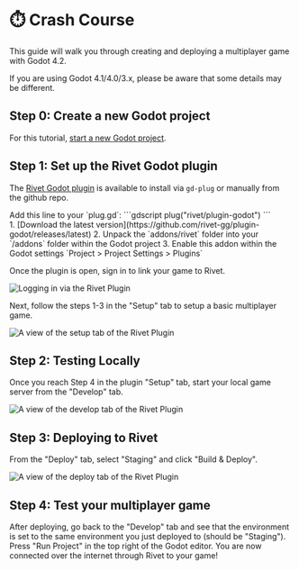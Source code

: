 

# ⏱️ Crash Course

This guide will walk you through creating and deploying a multiplayer game with
Godot 4.2.

If you are using Godot 4.1/4.0/3.x, please be aware that some details may be different.

## Step 0: Create a new Godot project

For this tutorial, [start a new Godot project](https://docs.godotengine.org/en/stable/getting_started/introduction/first_look_at_the_editor.html).

## Step 1: Set up the Rivet Godot plugin

The [Rivet Godot plugin](https://github.com/rivet-gg/plugin-godot) is available to install via `gd-plug` or manually from the github repo.

<Tabs>
  <article title='gd-plug'>
    Add this line to your `plug.gd`:
    ```gdscript
    plug("rivet/plugin-godot")
    ```
  </article>
  <article title='Manual Installation'>
    1. [Download the latest version](https://github.com/rivet-gg/plugin-godot/releases/latest)
    2. Unpack the `addons/rivet` folder into your `/addons` folder within the Godot project
    3. Enable this addon within the Godot settings `Project > Project Settings > Plugins`
  </article>
</Tabs>

Once the plugin is open, sign in to link your game to Rivet.

<div className='flex flex-row justify-center'>
  <Image src={imgLogin} alt='Logging in via the Rivet Plugin' />
</div>

Next, follow the steps 1-3 in the "Setup" tab to setup a basic multiplayer game.

<div className='flex flex-row justify-center'>
  <Image src={imgSetup} alt='A view of the setup tab of the Rivet Plugin' />
</div>

## Step 2: Testing Locally

Once you reach Step 4 in the plugin "Setup" tab, start your local game server from the "Develop" tab.

<div className='flex flex-row justify-center'>
  <Image src={imgDevelop} alt='A view of the develop tab of the Rivet Plugin' />
</div>

## Step 3: Deploying to Rivet

From the "Deploy" tab, select "Staging" and click "Build & Deploy".

<div className='flex flex-row justify-center'>
  <Image src={imgDeploy} alt='A view of the deploy tab of the Rivet Plugin' />
</div>

## Step 4: Test your multiplayer game

After deploying, go back to the "Develop" tab and see that the environment is set to the same environment you
just deployed to (should be "Staging"). Press "Run Project" in the top right of the Godot editor. You are now
connected over the internet through Rivet to your game!
